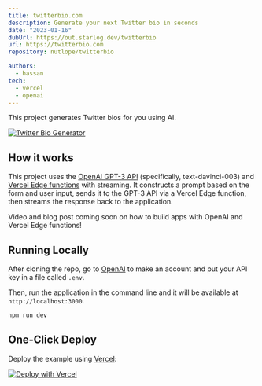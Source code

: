 ```yaml
---
title: twitterbio.com
description: Generate your next Twitter bio in seconds
date: "2023-01-16"
dubUrl: https://out.starlog.dev/twitterbio
url: https://twitterbio.com
repository: nutlope/twitterbio

authors:
  - hassan
tech:
  - vercel
  - openai
---
```



This project generates Twitter bios for you using AI.

[![Twitter Bio Generator](https://raw.githubusercontent.com/Nutlope/twitterbio/main/public/screenshot.png)](https://www.twitterbio.com)

## How it works

This project uses the [OpenAI GPT-3 API](https://openai.com/api/) (specifically, text-davinci-003) and [Vercel Edge functions](https://vercel.com/features/edge-functions) with streaming. It constructs a prompt based on the form and user input, sends it to the GPT-3 API via a Vercel Edge function, then streams the response back to the application.

Video and blog post coming soon on how to build apps with OpenAI and Vercel Edge functions!

## Running Locally

After cloning the repo, go to [OpenAI](https://beta.openai.com/account/api-keys) to make an account and put your API key in a file called `.env`.

Then, run the application in the command line and it will be available at `http://localhost:3000`.

```bash
npm run dev
```

## One-Click Deploy

Deploy the example using [Vercel](https://vercel.com?utm_source=github&utm_medium=readme&utm_campaign=vercel-examples):

[![Deploy with Vercel](https://vercel.com/button)](https://vercel.com/new/clone?repository-url=https://github.com/Nutlope/twitterbio&env=OPENAI_API_KEY&project-name=twitter-bio-generator&repo-name=twitterbio)